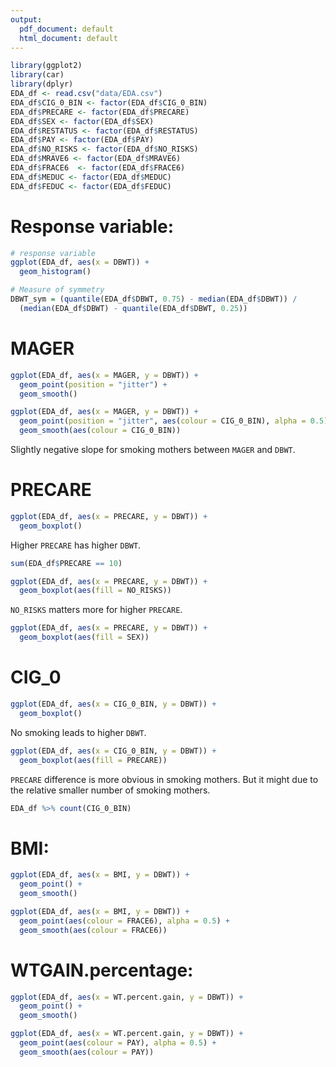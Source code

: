 ```yaml
---
output:
  pdf_document: default
  html_document: default
---
```


```r
library(ggplot2)
library(car)
library(dplyr)
EDA_df <- read.csv("data/EDA.csv")
EDA_df$CIG_0_BIN <- factor(EDA_df$CIG_0_BIN)
EDA_df$PRECARE <- factor(EDA_df$PRECARE)
EDA_df$SEX <- factor(EDA_df$SEX)
EDA_df$RESTATUS <- factor(EDA_df$RESTATUS)
EDA_df$PAY <- factor(EDA_df$PAY)
EDA_df$NO_RISKS <- factor(EDA_df$NO_RISKS)
EDA_df$MRAVE6 <- factor(EDA_df$MRAVE6)
EDA_df$FRACE6  <- factor(EDA_df$FRACE6)
EDA_df$MEDUC <- factor(EDA_df$MEDUC)
EDA_df$FEDUC <- factor(EDA_df$FEDUC)
```

# Response variable:

```r
# response variable
ggplot(EDA_df, aes(x = DBWT)) +
  geom_histogram()

# Measure of symmetry
DBWT_sym = (quantile(EDA_df$DBWT, 0.75) - median(EDA_df$DBWT)) /
  (median(EDA_df$DBWT) - quantile(EDA_df$DBWT, 0.25))
```

# MAGER

```r
ggplot(EDA_df, aes(x = MAGER, y = DBWT)) +
  geom_point(position = "jitter") +
  geom_smooth()
```

```r
ggplot(EDA_df, aes(x = MAGER, y = DBWT)) +
  geom_point(position = "jitter", aes(colour = CIG_0_BIN), alpha = 0.5) +
  geom_smooth(aes(colour = CIG_0_BIN))
```
Slightly negative slope for smoking mothers between `MAGER` and `DBWT`.

# PRECARE

```r
ggplot(EDA_df, aes(x = PRECARE, y = DBWT)) +
  geom_boxplot()
```

Higher `PRECARE` has higher `DBWT`.

```r
sum(EDA_df$PRECARE == 10)
```

```r
ggplot(EDA_df, aes(x = PRECARE, y = DBWT)) +
  geom_boxplot(aes(fill = NO_RISKS))
```

`NO_RISKS` matters more for higher `PRECARE`. 

```r
ggplot(EDA_df, aes(x = PRECARE, y = DBWT)) +
  geom_boxplot(aes(fill = SEX))
```

# CIG_0

```r
ggplot(EDA_df, aes(x = CIG_0_BIN, y = DBWT)) +
  geom_boxplot()
```

No smoking leads to higher `DBWT`.

```r
ggplot(EDA_df, aes(x = CIG_0_BIN, y = DBWT)) +
  geom_boxplot(aes(fill = PRECARE))
```

`PRECARE` difference is more obvious in smoking mothers. But it might due to the relative smaller number of smoking mothers.

```r
EDA_df %>% count(CIG_0_BIN)
```

# BMI:

```r
ggplot(EDA_df, aes(x = BMI, y = DBWT)) +
  geom_point() +
  geom_smooth()
```

```r
ggplot(EDA_df, aes(x = BMI, y = DBWT)) +
  geom_point(aes(colour = FRACE6), alpha = 0.5) +
  geom_smooth(aes(colour = FRACE6))
```

# WTGAIN.percentage:

```r
ggplot(EDA_df, aes(x = WT.percent.gain, y = DBWT)) +
  geom_point() +
  geom_smooth()
```

```r
ggplot(EDA_df, aes(x = WT.percent.gain, y = DBWT)) +
  geom_point(aes(colour = PAY), alpha = 0.5) +
  geom_smooth(aes(colour = PAY))
```

